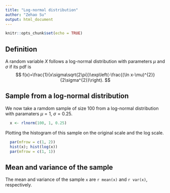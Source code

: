 ```yaml
---
title: "Log-normal distribution"
author: "Zehao Su"
output: html_document
---
```


```r
knitr::opts_chunk$set(echo = TRUE)
```

## Definition
A random variable $X$ follows a log-normal distribution with parameters $\mu$ and $\sigma$ if its pdf is
$$
  f(x)=\frac{1}{x\sigma\sqrt{2\pi}}\exp\left(-\frac{(\ln x-\mu)^{2}}{2\sigma^{2}}\right).
$$

## Sample from a log-normal distribution

We now take a ramdom sample of size 100 from a log-normal distribution with paramaters $\mu=1$, $\sigma=0.25$.

```r
  x <- rlnorm(100, 1, 0.25)
```

Plotting the histogram of this sample on the original scale and the log scale.

```r
  par(mfrow = c(1, 2))
  hist(x); hist(log(x))
  par(mfrow = c(1, 1))
```

## Mean and variance of the sample

The mean and variance of the sample `x` are `r mean(x)` and `r var(x)`, respectively.
